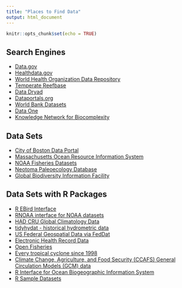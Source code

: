 ```yaml
---
title: "Places to Find Data"
output: html_document
---
```


```r
knitr::opts_chunk$set(echo = TRUE)
```

## Search Engines
* [Data.gov](http://data.gov)  
* [Healthdata.gov](https://www.healthdata.gov/)  
* [World Health Organization Data Repository](http://www.who.int/gho/database/en/)  
* [Temperate Reefbase](http://temperatereefbase.imas.utas.edu.au/)  
* [Data Dryad](http://datadryad.org/)  
* [Dataportals.org](http://dataportals.org/)  
* [World Bank Datasets](https://data.worldbank.org/products/tools)  
* [Data One](https://www.dataone.org/)  
* [Knowledge Network for Biocomplexity](https://knb.ecoinformatics.org/)  

## Data Sets
* [City of Boston Data Portal](https://data.boston.gov/)  
* [Massachusetts Ocean Resource Information System](http://maps.massgis.state.ma.us/map_ol/moris.php)  
* [NOAA Fisheries Datasets](https://www.st.nmfs.noaa.gov/appstech/data-portals/index)  
* [Neotoma Paleoecology Database](https://www.neotomadb.org/)  
* [Global Biodiversity Information Facility](https://www.gbif.org/)  

## Data Sets with R Packages
* [R EBird Interface](https://github.com/ropensci/rebird)  
* [RNOAA interface for NOAA datasets](https://github.com/ropensci/rnoaa)  
* [HAD CRU Global Climatology Data](https://ropensci.github.io/getCRUCLdata/)
* [tidyhydat - historical hydrometric data](https://cran.rstudio.com/web/packages/tidyhydat/vignettes/tidyhydat_an_introduction.html)  
* [US Federal Geospatial Data via FedDat](http://ropensci.github.io/FedData/)  
* [Electronic Health Record Data](https://github.com/ropensci/cleanEHR)  
* [Open Fisheries](https://github.com/ropensci/rfisheries)  
* [Every tropical cyclone since 1998](https://github.com/ropensci/rrricanesdata)  
* [Climate Change, Agriculture, and Food Security (CCAFS) General Circulation Models (GCM) data](https://github.com/ropensci/ccafs)  
* [R Interface for Ocean Biogeographic Information System](https://github.com/iobis/robis)  
* [R Sample Datasets](https://gist.github.com/zross/6f1b1569512be06f5fb571cc425202bc)  